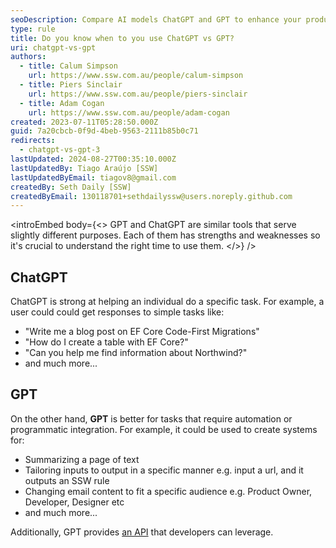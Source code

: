 ```yaml
---
seoDescription: Compare AI models ChatGPT and GPT to enhance your productivity and automation capabilities.
type: rule
title: Do you know when to you use ChatGPT vs GPT?
uri: chatgpt-vs-gpt
authors:
  - title: Calum Simpson
    url: https://www.ssw.com.au/people/calum-simpson
  - title: Piers Sinclair
    url: https://www.ssw.com.au/people/piers-sinclair
  - title: Adam Cogan
    url: https://www.ssw.com.au/people/adam-cogan
created: 2023-07-11T05:28:50.000Z
guid: 7a20cbcb-0f9d-4beb-9563-2111b85b0c71
redirects:
  - chatgpt-vs-gpt-3
lastUpdated: 2024-08-27T00:35:10.000Z
lastUpdatedBy: Tiago Araújo [SSW]
lastUpdatedByEmail: tiagov8@gmail.com
createdBy: Seth Daily [SSW]
createdByEmail: 130118701+sethdailyssw@users.noreply.github.com
---
```


<introEmbed
  body={<>
GPT and ChatGPT are similar tools that serve slightly different purposes. Each of them has strengths and weaknesses so it's crucial to understand the right time to use them.
  </>}
/>
<youtubeEmbed url="https://www.youtube.com/embed/SGY56eGO6_4" description="Video: ChatGPT vs. GPT - Which Is Better? - Q&A Comparison (2 min)" />

## ChatGPT

ChatGPT is strong at helping an individual do a specific task. For example, a user could could get responses to simple tasks like:

* "Write me a blog post on EF Core Code-First Migrations"
* "How do I create a table with EF Core?"
* "Can you help me find information about Northwind?"
* and much more...

## GPT

On the other hand, **GPT** is better for tasks that require automation or programmatic integration. For example, it could be used to create systems for:

* Summarizing a page of text
* Tailoring inputs to output in a specific manner e.g. input a url, and it outputs an SSW rule
* Changing email content to fit a specific audience e.g. Product Owner, Developer, Designer etc
* and much more...

Additionally, GPT provides [an API](https://openai.com/blog/openai-api) that developers can leverage.
